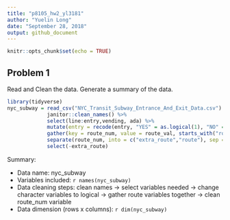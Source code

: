 ```yaml
---
title: "p8105_hw2_yl3181"
author: "Yuelin Long"
date: "September 28, 2018"
output: github_document
---
```


```r
knitr::opts_chunk$set(echo = TRUE)
```

## Problem 1

Read and Clean the data. Generate a summary of the data.
```r
library(tidyverse)
nyc_subway = read_csv("NYC_Transit_Subway_Entrance_And_Exit_Data.csv") %>%
             janitor::clean_names() %>%
             select(line:entry,vending, ada) %>% 
             mutate(entry = recode(entry, "YES" = as.logical(1), "NO" = as.logical(0))) %>% 
             gather(key = route_num, value = route_val, starts_with("route")) %>%
             separate(route_num, into = c("extra_route","route"), sep = 5) %>%
             select(-extra_route)
```

Summary:

+ Data name: nyc_subway
+ Variables included: `r names(nyc_subway)`
+ Data cleaning steps: clean names -> select variables needed -> change character variables to logical -> gather route variables together -> clean route_num variable
+ Data dimension (rows x columns): `r dim(nyc_subway)`